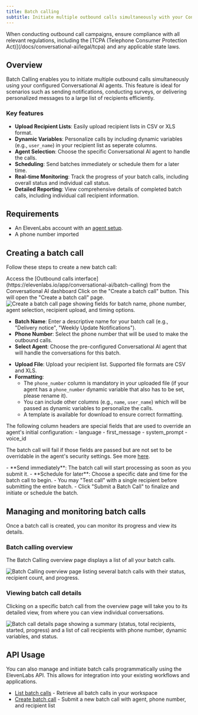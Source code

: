 ```yaml
---
title: Batch calling
subtitle: Initiate multiple outbound calls simultaneously with your Conversational AI agents.
---
```


<Note>
  When conducting outbound call campaigns, ensure compliance with all relevant regulations,
  including the [TCPA (Telephone Consumer Protection Act)](/docs/conversational-ai/legal/tcpa) and
  any applicable state laws.
</Note>

## Overview

Batch Calling enables you to initiate multiple outbound calls simultaneously using your configured Conversational AI agents. This feature is ideal for scenarios such as sending notifications, conducting surveys, or delivering personalized messages to a large list of recipients efficiently.

### Key features

- **Upload Recipient Lists**: Easily upload recipient lists in CSV or XLS format.
- **Dynamic Variables**: Personalize calls by including dynamic variables (e.g., `user_name`) in your recipient list as seperate columns.
- **Agent Selection**: Choose the specific Conversational AI agent to handle the calls.
- **Scheduling**: Send batches immediately or schedule them for a later time.
- **Real-time Monitoring**: Track the progress of your batch calls, including overall status and individual call status.
- **Detailed Reporting**: View comprehensive details of completed batch calls, including individual call recipient information.

## Requirements

- An ElevenLabs account with an [agent setup](/app/conversational-ai).
- A phone number imported

## Creating a batch call

Follow these steps to create a new batch call:

<Steps>

<Step title="Navigate to Batch Calling">
  Access the [Outbound calls interface](https://elevenlabs.io/app/conversational-ai/batch-calling)
  from the Conversational AI dashboard
</Step>

<Step title="Initiate a new batch call">
  Click on the "Create a batch call" button. This will open the "Create a batch call" page.

  <Frame background="subtle" caption="The 'Create a batch call' interface.">
    <img
      src="/assets/images/conversational-ai/batch-call-creation.png"
      alt="Create a batch call page showing fields for batch name, phone number, agent selection, recipient upload, and timing options."
    />
  </Frame>
</Step>

<Step title="Configure batch details">

- **Batch Name**: Enter a descriptive name for your batch call (e.g., "Delivery notice", "Weekly Update Notifications").
- **Phone Number**: Select the phone number that will be used to make the outbound calls.
- **Select Agent**: Choose the pre-configured Conversational AI agent that will handle the conversations for this batch.

</Step>

<Step title="Upload recipients">

- **Upload File**: Upload your recipient list. Supported file formats are CSV and XLS.
- **Formatting**:
  - The `phone_number` column is mandatory in your uploaded file (if your agent has a `phone_number` dynamic variable that also has to be set, please rename it).
  - You can include other columns (e.g., `name`, `user_name`) which will be passed as dynamic variables to personalize the calls.
  - A template is available for download to ensure correct formatting.

<Note title="Setting overrides">
  The following column headers are special fields that are used to override an agent's initial
  configuration:
    - language
    - first_message
    - system_prompt
    - voice_id

The batch call will fail if those fields are passed but are not set to be overridable in the agent's security settings. See more
[here](/docs/conversational-ai/customization/personalization/overrides).

</Note>

</Step>

<Step title="Set timing">
  - **Send immediately**: The batch call will start processing as soon as you submit it. -
  **Schedule for later**: Choose a specific date and time for the batch call to begin.
</Step>

<Step title="Submit the batch call">
  - You may "Test call" with a single recipient before submitting the entire batch. - Click "Submit
  a Batch Call" to finalize and initiate or schedule the batch.
</Step>

</Steps>

## Managing and monitoring batch calls

Once a batch call is created, you can monitor its progress and view its details.

### Batch calling overview

The Batch Calling overview page displays a list of all your batch calls.

<Frame
  background="subtle"
  caption="Overview of batch calls, displaying status, progress, and other details for each batch."
>
  <img
    src="/assets/images/conversational-ai/batch-call-summary.png"
    alt="Batch Calling overview page listing several batch calls with their status, recipient count, and progress."
  />
</Frame>

### Viewing batch call details

Clicking on a specific batch call from the overview page will take you to its detailed view, from where you can view individual conversations.

<Frame
  background="subtle"
  caption="Detailed view of a specific batch call, showing summary statistics and a list of call recipients with their individual statuses."
>
  <img
    src="/assets/images/conversational-ai/batch-call-completed-summary.png"
    alt="Batch call details page showing a summary (status, total recipients, started, progress) and a list of call recipients with phone number, dynamic variables, and status."
  />
</Frame>

## API Usage

You can also manage and initiate batch calls programmatically using the ElevenLabs API. This allows for integration into your existing workflows and applications.

- [List batch calls](/docs/api-reference/batch-calling/list) - Retrieve all batch calls in your workspace
- [Create batch call](/docs/api-reference/batch-calling/create) - Submit a new batch call with agent, phone number, and recipient list

